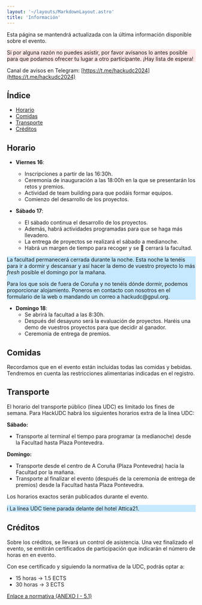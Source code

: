 ```yaml
---
layout: '~/layouts/MarkdownLayout.astro'
title: 'Información'
---
```


Esta página se mantendrá actualizada con la última información disponible sobre el evento.

<div class="px-6 py-1 rounded-lg" style="background-color: #ffe7e7">
  <p>Si por alguna razón no puedes asistir, por favor avísanos lo antes posible para que podamos ofrecer tu lugar a otro participante. ¡Hay lista de espera!</p>
</div>

Canal de avisos en Telegram: [https://t.me/hackudc2024](https://t.me/hackudc2024)


## Índice

- [Horario](#horario)
- [Comidas](#comidas)
- [Transporte](#transporte)
- [Créditos](#créditos)

## Horario

- **Viernes 16**:
  - Inscripciones a partir de las 16:30h.
  - Ceremonia de inauguración a las 18:00h en la que se presentarán los retos y premios.
  - Actividad de team building para que podáis formar equipos.
  - Comienzo del desarrollo de los proyectos.

- **Sábado 17**:
  - El sábado continua el desarrollo de los proyectos.
  - Además, habrá actividades programadas para que se haga más llevadero.
  - La entrega de proyectos se realizará el sábado a medianoche.
  - Habrá un margen de tiempo para recoger y se 🔑 cerrará la facultad.

<div class="px-6 py-1 rounded-lg" style="background-color: #c7e9ff">
  <p>La facultad permanecerá cerrada durante la noche. Esta noche la tenéis para ir a dormir y descansar y así hacer la demo de vuestro proyecto lo más <i>fresh</i> posible el domingo por la mañana.</p>
  <p>Para los que sois de fuera de Coruña y no tenéis dónde dormir, podemos proporcionar alojamiento. Poneros en contacto con nosotros en el formulario de la web o mandando un correo a hackudc@gpul.org.</p>
</div>

- **Domingo 18**:
  - Se abrirá la facultad a las 8:30h.
  - Después del desayuno será la evaluación de proyectos. Haréis una demo de vuestros proyectos para que decidir al ganador.
  - Ceremonia de entrega de premios.

## Comidas

Recordamos que en el evento están incluidas todas las comidas y bebidas. Tendremos en cuenta las restricciones alimentarias indicadas en el registro.

## Transporte

El horario del transporte público (línea UDC) es limitado los fines de semana. Para HackUDC habrá los siguientes horarios extra de la línea UDC:

**Sábado:**
- Transporte al terminal el tiempo para programar (a medianoche) desde la Facultad hasta Plaza Pontevedra.

**Domingo:**
- Transporte desde el centro de A Coruña (Plaza Pontevedra) hacia la Facultad por la mañana.
- Transporte al finalizar el evento (después de la ceremonia de entrega de premios) desde la Facultad hasta Plaza Pontevedra.

Los horarios exactos serán publicados durante el evento.

<div class="px-6 py-1 rounded-lg" style="background-color: #c7e9ff">
  <p>ℹ️ La línea UDC tiene parada delante del hotel Attica21.</p>
</div>


## Créditos

Sobre los créditos, se llevará un control de asistencia. Una vez finalizado el evento, se emitirán certificados de participación
que indicarán el número de horas en en evento.

Con ese certificado y siguiendo la normativa de la UDC, podrás optar a:

- 15 horas → 1.5 ECTS
- 30 horas → 3 ECTS

[Enlace a normativa (ANEXO I - 5.1)](https://sede.udc.gal/services/electronic_board/EXP2023/004812/document?logicalId=582bb3c7-26ce-4bc9-9816-7ef20f01fc65&documentCsv=819HLGLV4B2VUK4A0O1KNNPC)

